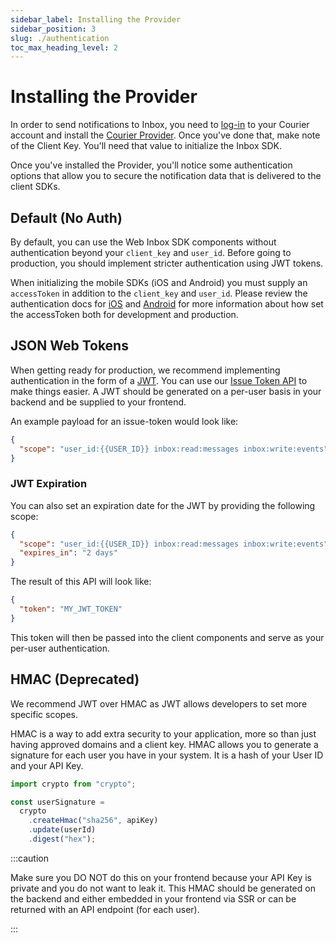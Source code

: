 ```yaml
---
sidebar_label: Installing the Provider
sidebar_position: 3
slug: ./authentication
toc_max_heading_level: 2
---
```



# Installing the Provider

In order to send notifications to Inbox, you need to [log-in](https://app.courier.com/login) to your Courier account and install the [Courier Provider](https://app.courier.com/channels/courier). Once you've done that, make note of the Client Key. You'll need that value to initialize the Inbox SDK.

Once you've installed the Provider, you'll notice some authentication options that allow you to secure the notification data that is delivered to the client SDKs.

## Default (No Auth)

By default, you can use the Web Inbox SDK components without authentication beyond your `client_key` and `user_id`. Before going to production, you should implement stricter authentication using JWT tokens.

When initializing the mobile SDKs (iOS and Android) you must supply an `accessToken` in addition to the `client_key` and `user_id`. Please review the authentication docs for [iOS](https://github.com/trycourier/courier-ios/blob/master/Docs/Authentication.md) and [Android](https://github.com/trycourier/courier-android/blob/master/Docs/Authentication.md) for more information about how set the accessToken both for development and production.

## JSON Web Tokens

When getting ready for production, we recommend implementing authentication in the form of a [JWT](https://jwt.io/).  You can use our [Issue Token API](https://www.courier.com/docs/reference/auth/issue-token/) to make things easier.  A JWT should be generated on a per-user basis in your backend and be supplied to your frontend.

An example payload for an issue-token would look like:

```json
{
  "scope": "user_id:{{USER_ID}} inbox:read:messages inbox:write:events"
}
```

### JWT Expiration

You can also set an expiration date for the JWT by providing the following scope:


```json
{
  "scope": "user_id:{{USER_ID}} inbox:read:messages inbox:write:events",
  "expires_in": "2 days"
}
```

The result of this API will look like:

```json
{
  "token": "MY_JWT_TOKEN"
}
```

This token will then be passed into the client components and serve as your per-user authentication.

## HMAC (Deprecated)

We recommend JWT over HMAC as JWT allows developers to set more specific scopes.  

HMAC is a way to add extra security to your application, more so than just having approved domains and a client key. HMAC allows you to generate a signature for each user you have in your system. It is a hash of your User ID and your API Key.

```ts
import crypto from "crypto";

const userSignature =
  crypto
    .createHmac("sha256", apiKey)
    .update(userId)
    .digest("hex");
```

:::caution

Make sure you DO NOT do this on your frontend because your API Key is private and you do not want to leak it. This HMAC should be generated on the backend and either embedded in your frontend via SSR or can be returned with an API endpoint (for each user).

:::